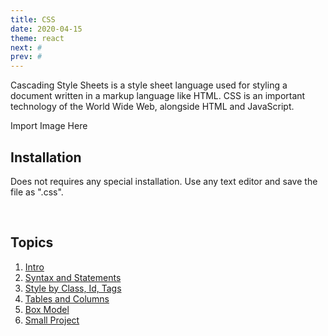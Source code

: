 ```yaml
---
title: CSS
date: 2020-04-15
theme: react
next: #
prev: #
---
```



Cascading Style Sheets is a style sheet language used 
for styling a document written in a 
markup language like HTML. CSS is an important technology of the 
World Wide Web, alongside HTML and JavaScript.

<div style={{height: "100%", float: "right", width: "300px", margin: "auto 0"}}>
    Import Image Here 
</div>

## Installation

Does not requires any special installation. Use any text editor and save the file as ".css".

<br/>

## Topics

1. [Intro](#)
2. [Syntax and Statements](#)
3. [Style by Class, Id, Tags](#)
4. [Tables and Columns](#)
5. [Box Model](#)
6. [Small Project](#)
